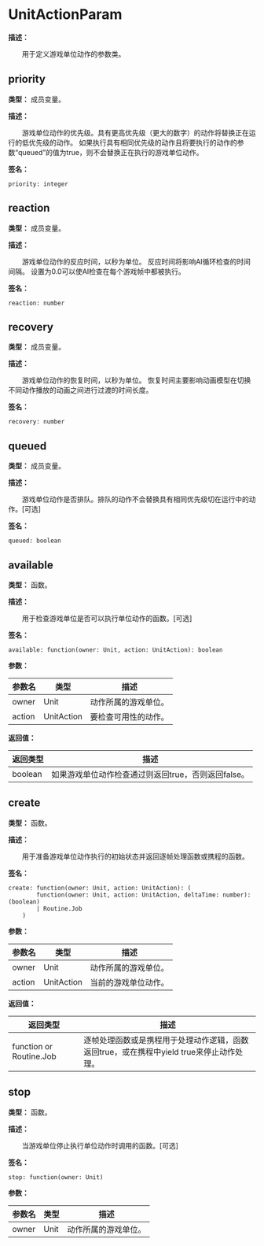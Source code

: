
# UnitActionParam

**描述：**

&emsp;&emsp;用于定义游戏单位动作的参数类。

## priority

**类型：** 成员变量。

**描述：**

&emsp;&emsp;游戏单位动作的优先级。具有更高优先级（更大的数字）的动作将替换正在运行的低优先级的动作。
如果执行具有相同优先级的动作且将要执行的动作的参数“queued”的值为true，则不会替换正在执行的游戏单位动作。

**签名：**
```tl
priority: integer
```

## reaction

**类型：** 成员变量。

**描述：**

&emsp;&emsp;游戏单位动作的反应时间，以秒为单位。
反应时间将影响AI循环检查的时间间隔。
设置为0.0可以使AI检查在每个游戏帧中都被执行。

**签名：**
```tl
reaction: number
```

## recovery

**类型：** 成员变量。

**描述：**

&emsp;&emsp;游戏单位动作的恢复时间，以秒为单位。
恢复时间主要影响动画模型在切换不同动作播放的动画之间进行过渡的时间长度。

**签名：**
```tl
recovery: number
```

## queued

**类型：** 成员变量。

**描述：**

&emsp;&emsp;游戏单位动作是否排队。排队的动作不会替换具有相同优先级切在运行中的动作。[可选]

**签名：**
```tl
queued: boolean
```

## available

**类型：** 函数。

**描述：**

&emsp;&emsp;用于检查游戏单位是否可以执行单位动作的函数。[可选]

**签名：**
```tl
available: function(owner: Unit, action: UnitAction): boolean
```

**参数：**

| 参数名 | 类型 | 描述 |
| --- | --- | --- |
| owner | Unit | 动作所属的游戏单位。 |
| action | UnitAction | 要检查可用性的动作。 |

**返回值：**

| 返回类型 | 描述 |
| --- | --- |
| boolean | 如果游戏单位动作检查通过则返回true，否则返回false。 |

## create

**类型：** 函数。

**描述：**

&emsp;&emsp;用于准备游戏单位动作执行的初始状态并返回逐帧处理函数或携程的函数。

**签名：**
```tl
create: function(owner: Unit, action: UnitAction): (
		function(owner: Unit, action: UnitAction, deltaTime: number): (boolean)
		| Routine.Job
	)
```

**参数：**

| 参数名 | 类型 | 描述 |
| --- | --- | --- |
| owner | Unit | 动作所属的游戏单位。 |
| action | UnitAction | 当前的游戏单位动作。 |

**返回值：**

| 返回类型 | 描述 |
| --- | --- |
| function or Routine.Job | 逐帧处理函数或是携程用于处理动作逻辑，函数返回true，或在携程中yield true来停止动作处理。 |

## stop

**类型：** 函数。

**描述：**

&emsp;&emsp;当游戏单位停止执行单位动作时调用的函数。[可选]

**签名：**
```tl
stop: function(owner: Unit)
```

**参数：**

| 参数名 | 类型 | 描述 |
| --- | --- | --- |
| owner | Unit | 动作所属的游戏单位。 |